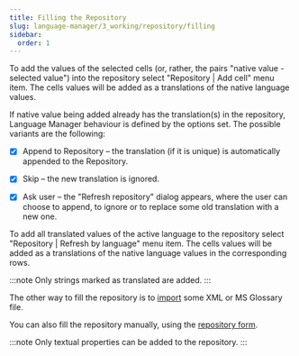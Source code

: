 ```yaml
---
title: Filling the Repository
slug: language-manager/3_working/repository/filling
sidebar:
  order: 1
---
```


To add the values of the selected cells (or, rather, the pairs "native value - selected value") into the repository select "Repository | Add cell" menu item. The cells values will be added as a translations of the native language values.

If native value being added already has the translation(s) in the repository, Language Manager behaviour is defined by the options set. The possible variants are the following:

+ [x] Append to Repository – the translation (if it is unique) is automatically appended to the Repository.
+ [x] Skip – the new translation is ignored.
+ [x] Ask user – the "Refresh repository" dialog appears, where the user can choose to append, to ignore or to replace some old translation with a new one.


To add all translated values of the active language to the repository select "Repository | Refresh by language" menu item. The cells values will be added as a translations of the native language values in the corresponding rows.

:::note
Only strings marked as translated are added.
:::

The other way to fill the repository is to [import](language-manager/3_working/repository/export-import) some XML or MS Glossary file.

You can also fill the repository manually, using the [repository form](language-manager/3_working/repository/form).

:::note
Only textual properties can be added to the repository.
:::